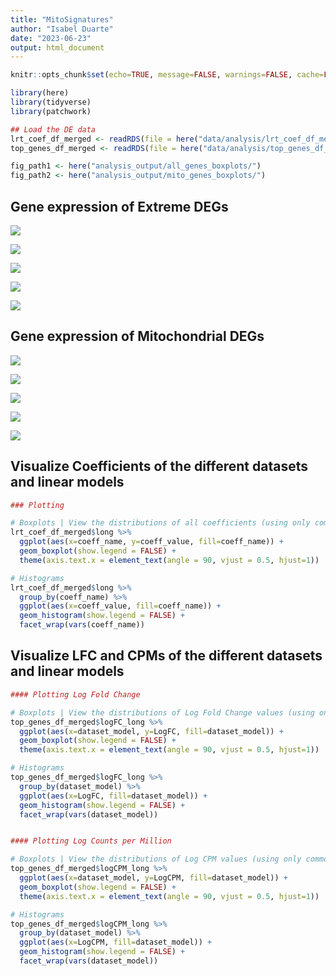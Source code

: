 ```yaml
---
title: "MitoSignatures"
author: "Isabel Duarte"
date: "2023-06-23"
output: html_document
---
```


```r
knitr::opts_chunk$set(echo=TRUE, message=FALSE, warnings=FALSE, cache=FALSE, dev="png")

library(here)
library(tidyverse)
library(patchwork)

```

```r

## Load the DE data
lrt_coef_df_merged <- readRDS(file = here("data/analysis/lrt_coef_df_merged.RDS"))
top_genes_df_merged <- readRDS(file = here("data/analysis/top_genes_df_merged.RDS"))

fig_path1 <- here("analysis_output/all_genes_boxplots/")
fig_path2 <- here("analysis_output/mito_genes_boxplots/")

```


## Gene expression of Extreme DEGs 

![](`r paste0(fig_path1, "gtex_extreme_degs_boxplot.png")`)

![](`r paste0(fig_path1, "tcga_extreme_degs_boxplot.png")`)

![](`r paste0(fig_path1, "comb_NO_interac_extreme_degs_boxplot.png")`)

![](`r paste0(fig_path1, "comb_ONLY_interac_extreme_degs_boxplot.png")`)

![](`r paste0(fig_path1, "comb_WITH_interac_extreme_degs_boxplot.png")`)



## Gene expression of Mitochondrial DEGs 

![](`r paste0(fig_path2, "gtex_mito_degs_boxplot.png")`)

![](`r paste0(fig_path2, "tcga_mito_degs_boxplot.png")`)

![](`r paste0(fig_path2, "comb_NO_interac_mito_degs_boxplot.png")`)

![](`r paste0(fig_path2, "comb_ONLY_interac_mito_degs_boxplot.png")`)

![](`r paste0(fig_path2, "comb_WITH_interac_mito_degs_boxplot.png")`)


## Visualize Coefficients of the different datasets and linear models

```r

### Plotting

# Boxplots | View the distributions of all coefficients (using only common genes)
lrt_coef_df_merged$long %>%
  ggplot(aes(x=coeff_name, y=coeff_value, fill=coeff_name)) +
  geom_boxplot(show.legend = FALSE) +
  theme(axis.text.x = element_text(angle = 90, vjust = 0.5, hjust=1))

# Histograms
lrt_coef_df_merged$long %>%
  group_by(coeff_name) %>%
  ggplot(aes(x=coeff_value, fill=coeff_name)) +
  geom_histogram(show.legend = FALSE) +
  facet_wrap(vars(coeff_name))

```

## Visualize LFC and CPMs of the different datasets and linear models

```r


#### Plotting Log Fold Change

# Boxplots | View the distributions of Log Fold Change values (using only common genes)
top_genes_df_merged$logFC_long %>%
  ggplot(aes(x=dataset_model, y=LogFC, fill=dataset_model)) +
  geom_boxplot(show.legend = FALSE) +
  theme(axis.text.x = element_text(angle = 90, vjust = 0.5, hjust=1))

# Histograms
top_genes_df_merged$logFC_long %>%
  group_by(dataset_model) %>%
  ggplot(aes(x=LogFC, fill=dataset_model)) +
  geom_histogram(show.legend = FALSE) +
  facet_wrap(vars(dataset_model))


#### Plotting Log Counts per Million

# Boxplots | View the distributions of Log CPM values (using only common genes)
top_genes_df_merged$logCPM_long %>%
  ggplot(aes(x=dataset_model, y=LogCPM, fill=dataset_model)) +
  geom_boxplot(show.legend = FALSE) +
  theme(axis.text.x = element_text(angle = 90, vjust = 0.5, hjust=1))

# Histograms
top_genes_df_merged$logCPM_long %>%
  group_by(dataset_model) %>%
  ggplot(aes(x=LogCPM, fill=dataset_model)) +
  geom_histogram(show.legend = FALSE) +
  facet_wrap(vars(dataset_model))



```



